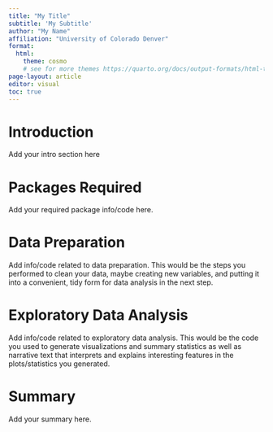 ```yaml
---
title: "My Title"
subtitle: 'My Subtitle'
author: "My Name"
affiliation: "University of Colorado Denver"
format:
  html:
    theme: cosmo  
    # see for more themes https://quarto.org/docs/output-formats/html-themes.html
page-layout: article
editor: visual
toc: true
---
```


# Introduction

Add your intro section here

# Packages Required

Add your required package info/code here.

# Data Preparation

Add info/code related to data preparation. This would be the steps you performed to clean your data, maybe creating new variables, and putting it into a convenient, tidy form for data analysis in the next step.

# Exploratory Data Analysis

Add info/code related to exploratory data analysis. This would be the code you used to generate visualizations and summary statistics as well as narrative text that interprets and explains interesting features in the plots/statistics you generated.

# Summary

Add your summary here.

